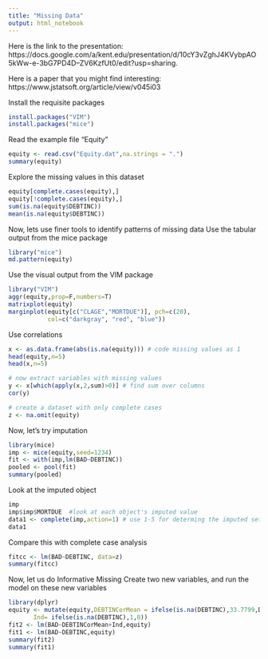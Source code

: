 ```yaml
---
title: "Missing Data"
output: html_notebook
---
```

Here is the link to the presentation: https://docs.google.com/a/kent.edu/presentation/d/10cY3vZghJ4KVybpAO5kWw-e-3bG7PD4D--ZV6KzfUt0/edit?usp=sharing.

Here is a paper that you might find interesting: https://www.jstatsoft.org/article/view/v045i03



Install the requisite packages
```r
install.packages("VIM")
install.packages("mice")
```

Read the example file "Equity"
```r
equity <- read.csv("Equity.dat",na.strings = ".")
summary(equity)
```

Explore the missing values in this dataset
```r
equity[complete.cases(equity),]
equity[!complete.cases(equity),]
sum(is.na(equity$DEBTINC))
mean(is.na(equity$DEBTINC))
```

Now, lets use finer tools to identify patterns of missing data
Use the tabular output from the mice package
```r
library("mice")
md.pattern(equity)
```

Use the visual output from the VIM package
```r
library("VIM")
aggr(equity,prop=F,numbers=T)
matrixplot(equity)
marginplot(equity[c("CLAGE","MORTDUE")], pch=c(20),
           col=c("darkgray", "red", "blue"))
```

Use correlations
```r
x <- as.data.frame(abs(is.na(equity))) # code missing values as 1
head(equity,n=5)
head(x,n=5)

# now extract variables with missing values
y <- x[which(apply(x,2,sum)>0)] # find sum over columns
cor(y)

# create a dataset with only complete cases
z <- na.omit(equity)

```

Now, let's try imputation
```r
library(mice)
imp <- mice(equity,seed=1234)
fit <- with(imp,lm(BAD~DEBTINC))
pooled <- pool(fit)
summary(pooled)
```

Look at the imputed object
```r
imp
imp$imp$MORTDUE  #look at each object's imputed value
data1 <- complete(imp,action=1) # use 1-5 for determing the imputed set
data1
```

Compare this with complete case analysis
```r
fitcc <- lm(BAD~DEBTINC, data=z)
summary(fitcc)
```

Now, let us do Informative Missing
Create two new variables, and run the model on these new variables
```r
library(dplyr)
equity <- mutate(equity,DEBTINCorMean = ifelse(is.na(DEBTINC),33.7799,DEBTINC),
       Ind= ifelse(is.na(DEBTINC),1,0))
fit2 <- lm(BAD~DEBTINCorMean+Ind,equity)
fit1 <- lm(BAD~DEBTINC,equity)
summary(fit2)
summary(fit1)
```
